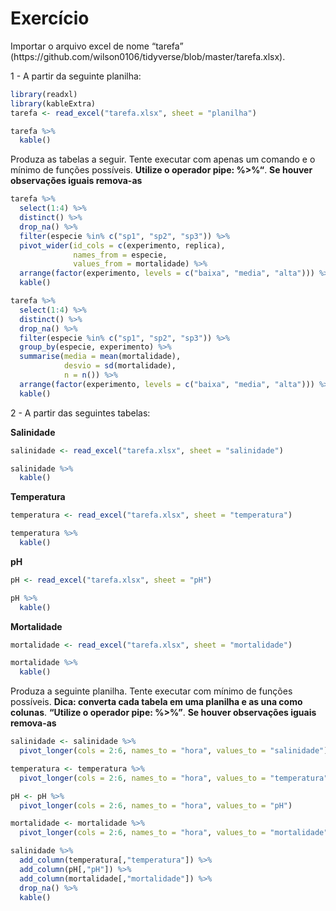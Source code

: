 # Exercício


Importar o arquivo excel de nome "tarefa" (https://github.com/wilson0106/tidyverse/blob/master/tarefa.xlsx).


1 - A partir da seguinte planilha:

```r
library(readxl)
library(kableExtra)
tarefa <- read_excel("tarefa.xlsx", sheet = "planilha")
```


```r
tarefa %>% 
  kable()
```


Produza as tabelas a seguir. Tente executar com apenas um comando e o mínimo de funções possíveis. **Utilize o operador pipe: %>%"**. **Se houver observações iguais remova-as**

```r
tarefa %>% 
  select(1:4) %>% 
  distinct() %>% 
  drop_na() %>% 
  filter(especie %in% c("sp1", "sp2", "sp3")) %>% 
  pivot_wider(id_cols = c(experimento, replica), 
              names_from = especie, 
              values_from = mortalidade) %>% 
  arrange(factor(experimento, levels = c("baixa", "media", "alta"))) %>% 
  kable()
```


```r
tarefa %>% 
  select(1:4) %>% 
  distinct() %>% 
  drop_na() %>% 
  filter(especie %in% c("sp1", "sp2", "sp3")) %>% 
  group_by(especie, experimento) %>% 
  summarise(media = mean(mortalidade),
            desvio = sd(mortalidade),
            n = n()) %>% 
  arrange(factor(experimento, levels = c("baixa", "media", "alta"))) %>% 
  kable()
```


2 - A partir das seguintes tabelas: 

**Salinidade**
```r
salinidade <- read_excel("tarefa.xlsx", sheet = "salinidade")

salinidade %>% 
  kable()
```

**Temperatura**
```r
temperatura <- read_excel("tarefa.xlsx", sheet = "temperatura")

temperatura %>% 
  kable()
```

**pH**
```r
pH <- read_excel("tarefa.xlsx", sheet = "pH")

pH %>% 
  kable()
```

**Mortalidade**
```r
mortalidade <- read_excel("tarefa.xlsx", sheet = "mortalidade")

mortalidade %>% 
  kable()
```


Produza a seguinte planilha. Tente executar com mínimo de funções possíveis. **Dica: converta cada tabela em uma planilha e as una como colunas**. **"Utilize o operador pipe: %>%"**. **Se houver observações iguais remova-as**

```r
salinidade <- salinidade %>% 
  pivot_longer(cols = 2:6, names_to = "hora", values_to = "salinidade")

temperatura <- temperatura %>% 
  pivot_longer(cols = 2:6, names_to = "hora", values_to = "temperatura")

pH <- pH %>% 
  pivot_longer(cols = 2:6, names_to = "hora", values_to = "pH")

mortalidade <- mortalidade %>% 
  pivot_longer(cols = 2:6, names_to = "hora", values_to = "mortalidade")

salinidade %>% 
  add_column(temperatura[,"temperatura"]) %>% 
  add_column(pH[,"pH"]) %>% 
  add_column(mortalidade[,"mortalidade"]) %>% 
  drop_na() %>% 
  kable()
```
